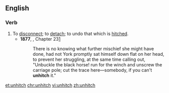 ==English==
===Verb===
{{en-verb|es}}
# To [[disconnect]]; to [[detach]]; to undo that which is [[hitch]]ed.
#*'''1877''', {{w|Anna Sewell}}, {{w|Black Beauty}} Chapter 23[http://en.wikisource.org/wiki/Black_Beauty/23]
#*:There is no knowing what further mischief she might have done, had not York promptly sat himself down flat on her head, to prevent her struggling, at the same time calling out, "Unbuckle the black horse! run for the winch and unscrew the carriage pole; cut the trace here—somebody, if you can't '''unhitch''' it."

[[et:unhitch]]
[[chr:unhitch]]
[[vi:unhitch]]
[[zh:unhitch]]